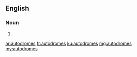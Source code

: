 ==English==

===Noun===
{{head|en}}

# {{plural of|autodrome}}

[[ar:autodromes]]
[[fr:autodromes]]
[[ku:autodromes]]
[[mg:autodromes]]
[[my:autodromes]]
